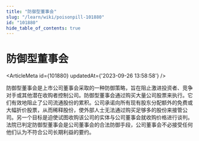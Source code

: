 ```yaml
---
title: "防御型董事会"
slug: "/learn/wiki/poisonpill-101880"
id: "101880"
hide_table_of_contents: true
---
```



# 防御型董事会

<ArticleMeta id={101880} updatedAt={'2023-09-26 13:58:58'} />
<div className='border-solid border-b border-t-0 my-4 border-[var(--ifm-color-gray-300)]' />

防御型董事会是上市公司董事会采取的一种防御策略，旨在阻止激进投资者、竞争对手或其他潜在收购者控制公司。防御型董事会通过购买大量公司股票来执行。它们有效地阻止了公司流通股份的累积。公司承诺向所有现有股东分配额外的免费或大幅折价股票，从而稀释股份，使外部人士无法通过购买足够多的股份来接管公司。另一个目标是迫使试图收购该公司的实体与公司董事会就收购价格进行谈判。法院已判定防御型董事会是公司董事会的合法防御手段，公司董事会不必接受任何他们认为不符合公司长期利益的要约。
